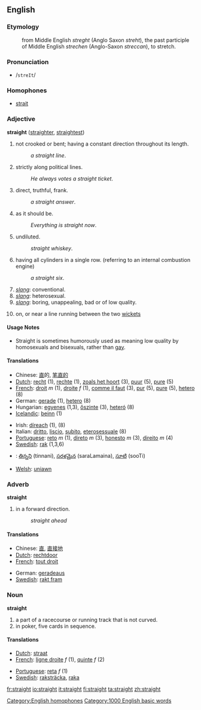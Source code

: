 ==English==

===Etymology===

: from Middle English ''streght'' (Anglo Saxon ''streht''), the past participle of Middle English ''strechen'' (Anglo-Saxon ''streccan''), to stretch.

===Pronunciation===

* /<tt>streIt</tt>/

===Homophones===

* [[strait]]
[[Category:English homophones]]

===Adjective===
'''straight''' ([[straighter]], [[straightest]])

# not crooked or bent; having a constant direction throughout its length.
#: ''a straight line''.
# strictly along political lines.
#: ''He always votes a straight ticket''.
# direct, truthful, frank.
#: ''a straight answer''.
# as it should be.
#: ''Everything is straight now''.
# undiluted.
#: ''straight whiskey''.
# having all cylinders in a single row. (referring to an internal combustion engine)
#: ''a straight six''.
# ''[[slang]]'': conventional.
# ''[[slang]]'': heterosexual.
# ''[[slang]]'': boring, unappealing, bad or of low quality.
#{{cricket}} on, or near a line running between the two [[wicket]]s

====Usage Notes====

* Straight is sometimes humorously used as meaning low quality by homosexuals and bisexuals, rather than [[gay]].

====Translations====

{{top}}
* Chinese: [[直]]的, [[笔直的]]
* [[Dutch]]: [[recht]] (1), [[rechte]] (1), [[zoals het hoort]] (3), [[puur]] (5), [[pure]] (5)
* [[French]]: [[droit]] ''m'' (1), [[droite]] ''f'' (1), [[comme il faut]] (3), [[pur]] (5), [[pure]] (5), [[hetero]] (8)
* German: [[gerade]] (1), [[hetero]] (8)
* Hungarian: [[egyenes]] (1,3), [[őszinte]] (3), [[heteró]] (8)
* [[w:Icelandic language|Icelandic]]: [[beinn]] (1)
{{mid}}
* Irish: [[díreach]] (1), (8)
* Italian: [[dritto]], [[liscio]], [[subito]], [[eterosessuale]] (8)
* [[Portuguese]]: [[reto]] ''m'' (1), [[direto]] ''m'' (3), [[honesto]] ''m'' (3), [[direito]] ''m'' (4)
* [[Swedish]]: [[rak]] (1,3,6)
*{{te}}: [[తిన్నని]] (tinnani), [[సరళమైన]] (saraLamaina), [[సూటి]] (sooTi)
* [[Welsh]]: [[uniawn]]
{{bottom}}

===Adverb===
'''straight'''

# in a forward direction.
#: ''straight ahead''

====Translations====

{{top}}
* Chinese: [[直]], [[直接地]]
* [[Dutch]]: [[rechtdoor]]
* [[French]]: [[tout droit]]
{{mid}}
* German: [[geradeaus]]
* [[Swedish]]: [[rakt fram]]
{{bottom}}

===Noun===
'''straight'''

# a part of a racecourse or running track that is not curved.
# in poker, five cards in sequence.

====Translations====

{{top}}
* [[Dutch]]: [[straat]]
* [[French]]: [[ligne droite]] ''f'' (1), [[quinte]] ''f'' (2)
{{mid}}
* [[Portuguese]]: [[reta]] ''f'' (1)
* [[Swedish]]: [[raksträcka]], [[raka]]
{{bottom}}

[[Category:1000 English basic words]]

[[fr:straight]]
[[io:straight]]
[[it:straight]]
[[fi:straight]]
[[ta:straight]]
[[zh:straight]]